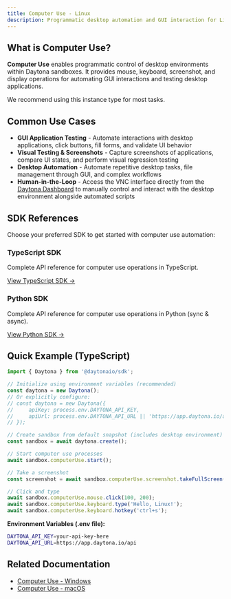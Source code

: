 ```yaml
---
title: Computer Use - Linux
description: Programmatic desktop automation and GUI interaction for Linux environments using Daytona.
---
```


## What is Computer Use?

**Computer Use** enables programmatic control of desktop environments within Daytona sandboxes. It provides mouse, keyboard, screenshot, and display operations for automating GUI interactions and testing desktop applications.

We recommend using this instance type for most tasks.

## Common Use Cases

- **GUI Application Testing** - Automate interactions with desktop applications, click buttons, fill forms, and validate UI behavior
- **Visual Testing & Screenshots** - Capture screenshots of applications, compare UI states, and perform visual regression testing  
- **Desktop Automation** - Automate repetitive desktop tasks, file management through GUI, and complex workflows
- **Human-in-the-Loop** - Access the VNC interface directly from the [Daytona Dashboard](https://app.daytona.io/dashboard/sandboxes) to manually control and interact with the desktop environment alongside automated scripts

## SDK References

Choose your preferred SDK to get started with computer use automation:

### TypeScript SDK
Complete API reference for computer use operations in TypeScript.

[View TypeScript SDK →](/docs/en/typescript-sdk/computer-use)

### Python SDK  
Complete API reference for computer use operations in Python (sync & async).

[View Python SDK →](/docs/en/python-sdk/sync/computer-use)

## Quick Example (TypeScript)

```typescript
import { Daytona } from '@daytonaio/sdk';

// Initialize using environment variables (recommended)
const daytona = new Daytona();
// Or explicitly configure:
// const daytona = new Daytona({
//     apiKey: process.env.DAYTONA_API_KEY,
//     apiUrl: process.env.DAYTONA_API_URL || 'https://app.daytona.io/api'
// });

// Create sandbox from default snapshot (includes desktop environment)
const sandbox = await daytona.create();

// Start computer use processes
await sandbox.computerUse.start();

// Take a screenshot
const screenshot = await sandbox.computerUse.screenshot.takeFullScreen();

// Click and type
await sandbox.computerUse.mouse.click(100, 200);
await sandbox.computerUse.keyboard.type('Hello, Linux!');
await sandbox.computerUse.keyboard.hotkey('ctrl+s');
```

**Environment Variables (.env file):**
```bash
DAYTONA_API_KEY=your-api-key-here
DAYTONA_API_URL=https://app.daytona.io/api
```

## Related Documentation

- [Computer Use - Windows](/docs/en/computer-use-windows)  
- [Computer Use - macOS](/docs/en/computer-use-macos)